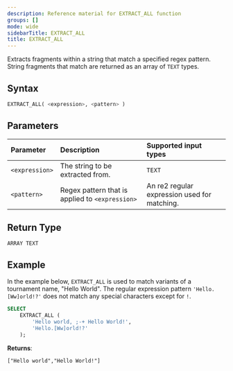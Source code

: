 ```yaml
---
description: Reference material for EXTRACT_ALL function
groups: []
mode: wide
sidebarTitle: EXTRACT_ALL
title: EXTRACT_ALL
---
```



Extracts fragments within a string that match a specified regex pattern. String fragments that match are returned as an array of `TEXT` types.

## Syntax


```sql
EXTRACT_ALL( <expression>, <pattern> )
```
## Parameters 


| Parameter         | Description                                      | Supported input types | 
| :----------------- | :---------------------------------------------- |:---------|
| `<expression>`          | The string to be extracted from. | `TEXT` |
| `<pattern>` | Regex pattern that is applied to `<expression>` | An re2 regular expression used for matching.  | 

## Return Type
`ARRAY TEXT` 

## Example


In the example below, `EXTRACT_ALL` is used to match variants of a tournament name, "Hello World". The regular expression pattern `'Hello.[Ww]orld!?'` does not match any special characters except for `!`.

```sql
SELECT
	EXTRACT_ALL (
		'Hello world, ;-+ Hello World!',
		'Hello.[Ww]orld!?'
	);
```

**Returns**:

```
["Hello world","Hello World!"]
```

